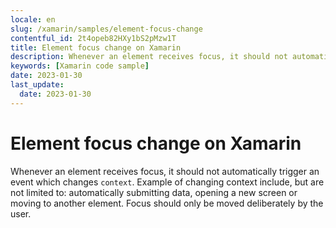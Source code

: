 ```yaml
---
locale: en
slug: /xamarin/samples/element-focus-change
contentful_id: 2t4opeb82HXy1bS2pMzw1T
title: Element focus change on Xamarin
description: Whenever an element receives focus, it should not automatically trigger an event which changes context.
keywords: [Xamarin code sample]
date: 2023-01-30
last_update:
  date: 2023-01-30
---
```


# Element focus change on Xamarin

Whenever an element receives focus, it should not automatically trigger an event which changes `context`. Example of changing context include, but are not limited to: automatically submitting data, opening a new screen or moving to another element. Focus should only be moved deliberately by the user.

<CodeSample id="element-focus" locale="en" platform="xamarin"/>

